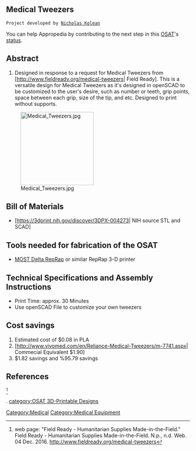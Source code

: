 
{{777}}
==Medical Tweezers ==
 Project developed by [[User:Nakolean|Nicholas Kolean]]
{{Statusboxtop}}
{{status-design}}
{{status-prototype}}
You can help Appropedia by contributing to the next step in this [[OSAT]]'s [[:Category:Status|status]].
{{boxbottom}}

==Abstract==
# Designed in response to a request for Medical Tweezers from [http://www.fieldready.org/medical-tweezers| Field Ready]. This is a versatile design for Medical Tweezers as it's designed in openSCAD to be customized to the user's desire, such as number or teeth, grip points, space between each grip, size of the tip, and etc. Designed to print without supports.
[[Image:Medical_Tweezers.jpg|200px|right]]

== Bill of Materials==
* [https://3dprint.nih.gov/discover/3DPX-004273| NIH source STL and SCAD]

== Tools needed for fabrication of the OSAT==
* [[Athena Build Overview| MOST Delta RepRap]] or similar RepRap 3-D printer

== Technical Specifications and Assembly Instructions==
* Print Time: approx. 30 Minutes
* Use openSCAD File to customize your own tweezers

== Cost savings==
# Estimated cost of $0.08 in PLA
# [http://www.vivomed.com/en/Reliance-Medical-Tweezers/m-7741.aspx| Commecial Equivalent $1.90]
# $1.82 savings and %95.79 savings

==References==

<ref> web page: "Field Ready - Humanitarian Supplies Made-in-the-Field." Field Ready - Humanitarian Supplies Made-in-the-Field. N.p., n.d. Web. 04 Dec. 2016. http://www.fieldready.org/medical-tweezers</ref>

<references/> 

[[Category:Medical]]
[[Category:Medical Equipment]].
[[category:OSAT 3D-Printable Designs]]